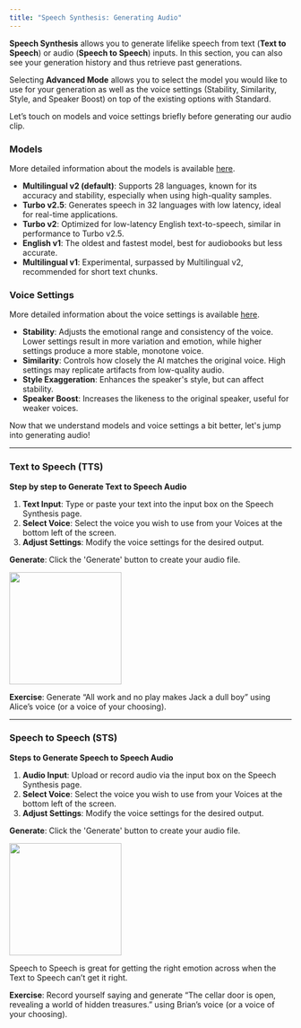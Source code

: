 ```yaml
---
title: "Speech Synthesis: Generating Audio"
---
```


**Speech Synthesis** allows you to generate lifelike speech from text (**Text to Speech**) or audio (**Speech to Speech**) inputs. In this section, you can also see your generation history and thus retrieve past generations.

Selecting **Advanced Mode** allows you to select the model you would like to use for your generation as well as the voice settings (Stability, Similarity, Style, and Speaker Boost) on top of the existing options with Standard.

Let’s touch on models and voice settings briefly before generating our audio clip.

### Models

More detailed information about the models is available [here](documentation/speech-synthesis/models).

- **Multilingual v2 (default)**: Supports 28 languages, known for its accuracy and stability, especially when using high-quality samples.
- **Turbo v2.5**: Generates speech in 32 languages with low latency, ideal for real-time applications.
- **Turbo v2**: Optimized for low-latency English text-to-speech, similar in performance to Turbo v2.5.
- **English v1**: The oldest and fastest model, best for audiobooks but less accurate.
- **Multilingual v1**: Experimental, surpassed by Multilingual v2, recommended for short text chunks.

### Voice Settings

More detailed information about the voice settings is available [here](documentation/speech-synthesis/voice-settings).

- **Stability**: Adjusts the emotional range and consistency of the voice. Lower settings result in more variation and emotion, while higher settings produce a more stable, monotone voice.
- **Similarity**: Controls how closely the AI matches the original voice. High settings may replicate artifacts from low-quality audio.
- **Style Exaggeration**: Enhances the speaker's style, but can affect stability.
- **Speaker Boost**: Increases the likeness to the original speaker, useful for weaker voices.

Now that we understand models and voice settings a bit better, let's jump into generating audio!


---

### Text to Speech (TTS)

**Step by step to Generate Text to Speech Audio**

1. **Text Input**: Type or paste your text into the input box on the Speech Synthesis page.
2. **Select Voice**: Select the voice you wish to use from your Voices at the bottom left of the screen.
3. **Adjust Settings**: Modify the voice settings for the desired output.

**Generate**: Click the 'Generate' button to create your audio file.

<Frame>
    <img height="200" src="/guides/images/text-to-speech.png" />
</Frame>

**Exercise**: Generate “All work and no play makes Jack a dull boy” using Alice’s voice (or a voice of your choosing).

---

### Speech to Speech (STS)

**Steps to Generate Speech to Speech Audio**

1. **Audio Input**: Upload or record audio via the input box on the Speech Synthesis page.
2. **Select Voice**: Select the voice you wish to use from your Voices at the bottom left of the screen.
3. **Adjust Settings**: Modify the voice settings for the desired output.

**Generate**: Click the 'Generate' button to create your audio file.

<Frame>
    <img height="200" src="/guides/images/speech-to-speech.png" />
</Frame>

<Tip>Speech to Speech is great for getting the right emotion across when the Text to Speech can’t get it right.</Tip>

**Exercise**: Record yourself saying and generate “The cellar door is open, revealing a world of hidden treasures.” using Brian’s voice (or a voice of your choosing).
